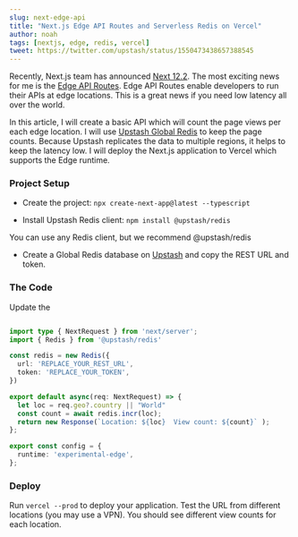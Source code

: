 ```yaml
---
slug: next-edge-api
title: "Next.js Edge API Routes and Serverless Redis on Vercel"
author: noah
tags: [nextjs, edge, redis, vercel]
tweet: https://twitter.com/upstash/status/1550473438657388545
---
```


Recently, Next.js team has announced [Next 12.2](https://nextjs.org/blog/next-12-2#edge-api-routes-experimental). The most exciting news for me is the [Edge API Routes](https://nextjs.org/docs/api-routes/edge-api-routes). Edge API Routes enable developers to run their APIs at edge locations. This is a great news if you need low latency all over the world.

In this article, I will create a basic API which will count the page views per each edge location. I will use [Upstash Global Redis](https://docs.upstash.com/redis/features/globaldatabase) to keep the page counts. Because Upstash replicates the data to multiple regions, it helps to keep the latency low. I will deploy the Next.js application to Vercel which supports the Edge runtime.

### Project Setup
- Create the project: `npx create-next-app@latest --typescript`

- Install Upstash Redis client: `npm install @upstash/redis`

<Note>
  You can use any Redis client, but we recommend @upstash/redis
</Note>

- Create a Global Redis database on [Upstash](https://console.upstash.com) and copy the REST URL and token.

### The Code

Update the

```javascript:pages/api/hello.ts

import type { NextRequest } from 'next/server';
import { Redis } from '@upstash/redis'

const redis = new Redis({
  url: 'REPLACE_YOUR_REST_URL',
  token: 'REPLACE_YOUR_TOKEN',
})

export default async(req: NextRequest) => {
  let loc = req.geo?.country || "World"
  const count = await redis.incr(loc);
  return new Response(`Location: ${loc}  View count: ${count}` );
};

export const config = {
  runtime: 'experimental-edge',
};
```

### Deploy
Run `vercel --prod` to deploy your application. Test the URL from different locations (you may use a VPN). You should see different view counts for each location.
